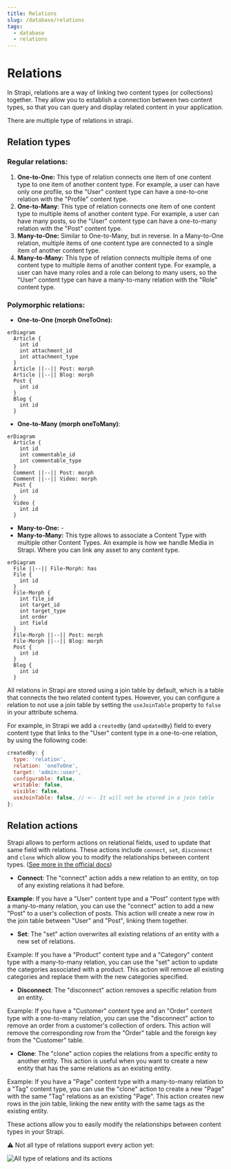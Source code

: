 ```yaml
---
title: Relations
slug: /database/relations
tags:
  - database
  - relations
---
```


# Relations

In Strapi, relations are a way of linking two content types (or collections) together. They allow you to establish a connection between two content types, so that you can query and display related content in your application.

There are multiple type of relations in strapi.

## Relation types

### **Regular relations:**

1. **One-to-One:** This type of relation connects one item of one content type to one item of another content type. For example, a user can have only one profile, so the "User" content type can have a one-to-one relation with the "Profile" content type.
2. **One-to-Many**: This type of relation connects one item of one content type to multiple items of another content type. For example, a user can have many posts, so the "User" content type can have a one-to-many relation with the "Post" content type.
3. **Many-to-One:** Similar to One-to-Many, but in reverse. In a Many-to-One relation, multiple items of one content type are connected to a single item of another content type.
4. **Many-to-Many:** This type of relation connects multiple items of one content type to multiple items of another content type. For example, a user can have many roles and a role can belong to many users, so the "User" content type can have a many-to-many relation with the "Role" content type.

### **Polymorphic relations:**

- **One-to-One (morph OneToOne):**

```mermaid
erDiagram
  Article {
    int id
    int attachment_id
    int attachment_type
  }
  Article ||--|| Post: morph
  Article ||--|| Blog: morph
  Post {
    int id
  }
  Blog {
    int id
  }
```

- **One-to-Many (morph oneToMany)**:

```mermaid
erDiagram
  Article {
    int id
    int commentable_id
    int commentable_type
  }
  Comment ||--|| Post: morph
  Comment ||--|| Video: morph
  Post {
    int id
  }
  Video {
    int id
  }
```

- **Many-to-One:** -
- **Many-to-Many:** This type allows to associate a Content Type with multiple other Content Types. An example is how we handle Media in Strapi. Where you can link any asset to any content type.

```mermaid
erDiagram
  File ||--|| File-Morph: has
  File {
    int id
  }
  File-Morph {
    int file_id
    int target_id
    int target_type
    int order
    int field
  }
  File-Morph ||--|| Post: morph
  File-Morph ||--|| Blog: morph
  Post {
    int id
  }
  Blog {
    int id
  }
```

All relations in Strapi are stored using a join table by default, which is a table that connects the two related content types. However, you can configure a relation to not use a join table by setting the `useJoinTable` property to `false` in your attribute schema.

For example, in Strapi we add a `createdBy` (and `updatedBy`) field to every content type that links to the "User" content type in a one-to-one relation, by using the following code:

```jsx
createdBy: {
  type: 'relation',
  relation: 'oneToOne',
  target: 'admin::user',
  configurable: false,
  writable: false,
  visible: false,
  useJoinTable: false, // <-- It will not be stored in a join table
};
```

## Relation actions

Strapi allows to perform actions on relational fields, used to update that same field with relations. These actions include `connect`, `set`, `disconnect` and `clone` which allow you to modify the relationships between content types. ([See more in the official docs](https://docs.strapi.io/dev-docs/api/rest/relations))

- **Connect**: The "connect" action adds a new relation to an entity, on top of any existing relations it had before.

**Example**: If you have a "User" content type and a "Post" content type with a many-to-many relation, you can use the "connect" action to add a new "Post" to a user's collection of posts. This action will create a new row in the join table between "User" and "Post", linking them together.

- **Set**: The "set" action overwrites all existing relations of an entity with a new set of relations.

Example: If you have a "Product" content type and a "Category" content type with a many-to-many relation, you can use the "set" action to update the categories associated with a product. This action will remove all existing categories and replace them with the new categories specified.

- **Disconnect**: The "disconnect" action removes a specific relation from an entity.

Example: If you have a "Customer" content type and an "Order" content type with a one-to-many relation, you can use the "disconnect" action to remove an order from a customer's collection of orders. This action will remove the corresponding row from the "Order" table and the foreign key from the "Customer" table.

- **Clone**: The "clone" action copies the relations from a specific entity to another entity. This action is useful when you want to create a new entity that has the same relations as an existing entity.

Example: If you have a "Page" content type with a many-to-many relation to a "Tag" content type, you can use the "clone" action to create a new "Page" with the same "Tag" relations as an existing "Page". This action creates new rows in the join table, linking the new entity with the same tags as the existing entity.

These actions allow you to easily modify the relationships between content types in your Strapi.

⚠️ Not all type of relations support every action yet:

<img src="/img/database/relation-actions.png" alt="All type of relations and its actions" />

